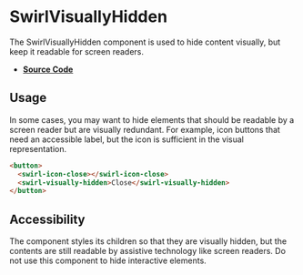 
<Meta title="Components/SwirlVisuallyHidden" />

# SwirlVisuallyHidden

The SwirlVisuallyHidden component is used to hide content visually, but keep it
readable for screen readers.

- **[Source Code](https://github.com/flip-corp/swirl/tree/main/packages/swirl-components/src/components/swirl-visually-hidden)**

## Usage

<Canvas of={Stories.SwirlVisuallyHidden} sourceState="shown"></Canvas>

In some cases, you may want to hide elements that should be readable by a screen
reader but are visually redundant. For example, icon buttons that need an
accessible label, but the icon is sufficient in the visual representation.

```html
<button>
  <swirl-icon-close></swirl-icon-close>
  <swirl-visually-hidden>Close</swirl-visually-hidden>
</button>
```

## Accessibility

The component styles its children so that they are visually hidden, but the
contents are still readable by assistive technology like screen readers. Do not
use this component to hide interactive elements.
